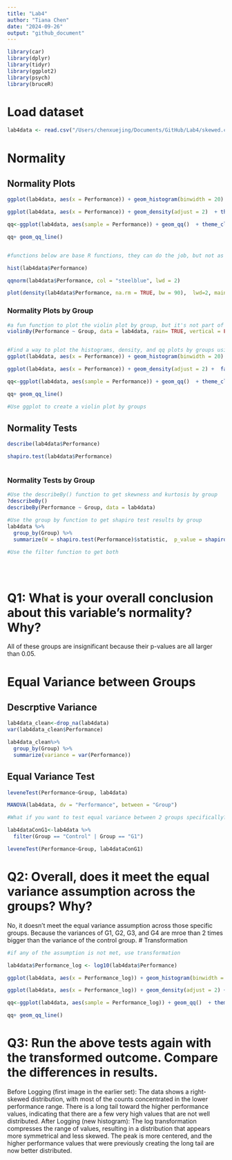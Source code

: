```yaml
---
title: "Lab4"
author: "Tiana Chen"
date: "2024-09-26"
output: "github_document"
---
```


```r
library(car)
library(dplyr)
library(tidyr)
library(ggplot2)
library(psych)
library(bruceR)


```

# Load dataset
```r

lab4data <- read.csv("/Users/chenxuejing/Documents/GitHub/Lab4/skewed.csv")


```


# Normality
## Normality Plots
```r


ggplot(lab4data, aes(x = Performance)) + geom_histogram(binwidth = 20) + theme_classic()

ggplot(lab4data, aes(x = Performance)) + geom_density(adjust = 2)  + theme_classic()

qq<-ggplot(lab4data, aes(sample = Performance)) + geom_qq()  + theme_classic()

qq+ geom_qq_line()


#functions below are base R functions, they can do the job, but not as customizable as ggplot

hist(lab4data$Performance)

qqnorm(lab4data$Performance, col = "steelblue", lwd = 2)

plot(density(lab4data$Performance, na.rm = TRUE, bw = 90),  lwd=2, main = "")

```

### Normality Plots by Group
```r

#a fun function to plot the violin plot by group, but it's not part of ggplot
violinBy(Performance ~ Group, data = lab4data, rain= TRUE, vertical = FALSE)


#Find a way to plot the histograms, density, and qq plots by groups using ggplot
ggplot(lab4data, aes(x = Performance)) + geom_histogram(binwidth = 20) +  facet_wrap(~Group) + theme_classic()

ggplot(lab4data, aes(x = Performance)) + geom_density(adjust = 2) +  facet_wrap(~Group) + theme_classic()

qq<-ggplot(lab4data, aes(sample = Performance)) + geom_qq()  + theme_classic()

qq+ geom_qq_line()

#Use ggplot to create a violin plot by groups


```


## Normality Tests
```r

describe(lab4data$Performance)

shapiro.test(lab4data$Performance)



```

### Normality Tests by Group
```r

#Use the describeBy() function to get skewness and kurtosis by group
?describeBy()
describeBy(Performance ~ Group, data = lab4data)

#Use the group by function to get shapiro test results by group
lab4data %>%
  group_by(Group) %>%
  summarize(W = shapiro.test(Performance)$statistic,  p_value = shapiro.test(Performance)$p.value)

#Use the filter function to get both





```
# Q1: What is your overall conclusion about this variable's normality? Why?
All of these groups are insignificant because their p-values are all larger than 0.05.


# Equal Variance between Groups
## Descrptive Variance
```r
lab4data_clean<-drop_na(lab4data)
var(lab4data_clean$Performance)

lab4data_clean%>%
  group_by(Group) %>%
  summarize(variance = var(Performance))


```

## Equal Variance Test
```r


leveneTest(Performance~Group, lab4data)

MANOVA(lab4data, dv = "Performance", between = "Group")

#What if you want to test equal variance between 2 groups specifically? 

lab4dataConG1<-lab4data %>%
  filter(Group == "Control" | Group == "G1")

leveneTest(Performance~Group, lab4dataConG1)


```

# Q2: Overall, does it meet the equal variance assumption across the groups? Why?
No, it doesn't meet the equal variance assumption across those specific groups. Because the variances of G1, G2, G3, and G4 are mroe than 2 times bigger than the variance of the control group.
# Transformation
```r

#if any of the assumption is not met, use transformation 

lab4data$Performance_log <- log10(lab4data$Performance)

ggplot(lab4data, aes(x = Performance_log)) + geom_histogram(binwidth = 0.25) +facet_wrap(~Group) + theme_classic()

ggplot(lab4data, aes(x = Performance_log)) + geom_density(adjust = 2) +  facet_wrap(~Group) + theme_classic()

qq<-ggplot(lab4data, aes(sample = Performance_log)) + geom_qq()  + theme_classic()

qq+ geom_qq_line()
```

# Q3: Run the above tests again with the transformed outcome. Compare the differences in results. 
Before Logging (first image in the earlier set): The data shows a right-skewed distribution, with most of the counts concentrated in the lower performance range. There is a long tail toward the higher performance values, indicating that there are a few very high values that are not well distributed.
After Logging (new histogram): The log transformation compresses the range of values, resulting in a distribution that appears more symmetrical and less skewed. The peak is more centered, and the higher performance values that were previously creating the long tail are now better distributed.


